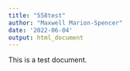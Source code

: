 ```yaml
---
title: "558test"
author: "Maxwell Marion-Spencer"
date: '2022-06-04'
output: html_document
---
```


This is a test document.